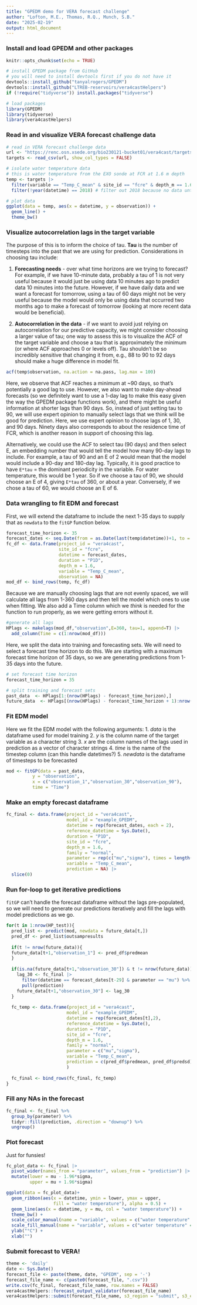 ```yaml
---
title: "GPEDM demo for VERA forecast challenge"
author: "Lofton, M.E., Thomas, R.Q., Munch, S.B."
date: "2025-02-19"
output: html_document
---
```


### Install and load GPEDM and other packages
```r
knitr::opts_chunk$set(echo = TRUE)

# install GPEDM package from GitHub
# you will need to install devtools first if you do not have it
devtools::install_github("tanyalrogers/GPEDM")
devtools::install_github("LTREB-reservoirs/vera4castHelpers")
if (!require("tidyverse")) install.packages("tidyverse")

# load packages
library(GPEDM)
library(tidyverse)
library(vera4castHelpers)
```

### Read in and visualize VERA forecast challenge data
```r
# read in VERA forecast challenge data
url <- "https://renc.osn.xsede.org/bio230121-bucket01/vera4cast/targets/project_id=vera4cast/duration=P1D/daily-insitu-targets.csv.gz"
targets <- read_csv(url, show_col_types = FALSE)

# isolate water temperature data
# this is water temperature from the EXO sonde at FCR at 1.6 m depth
temp <- targets |>
  filter(variable == "Temp_C_mean" & site_id == "fcre" & depth_m == 1.6) %>%
  filter(!year(datetime) == 2018) # filter out 2018 because no data until August

# plot data
ggplot(data = temp, aes(x = datetime, y = observation)) +
  geom_line() +
  theme_bw()
```

### Visualize autocorrelation lags in the target variable
The purpose of this is to inform the choice of tau. **Tau** is the number of timesteps into the past that we are using for prediction. Considerations in choosing tau include:    

1. **Forecasting needs** - over what time horizons are we trying to forecast? For example, if we have 10-minute data, probably a tau of 1 is not very useful because it would just be using data 10 minutes ago to predict data 10 minutes into the future. However, if we have daily data and we want a forecast for tomorrow, using a tau of 60 days might not be very useful because the model would only be using data that occurred two months ago to make a forecast of tomorrow (looking at more recent data would be beneficial).    

2. **Autocorrelation in the data** - if we want to avoid just relying on autocorrelation for our predictive capacity, we might consider choosing a larger value of tau; one way to assess this is to visualize the ACF of the target variable and choose a tau that is approximately the minimum (or where ACF approaches 0 or levels off). Tau shouldn't be so incredibly sensitive that changing it from, e.g., 88 to 90 to 92 days should make a huge difference in model fit.    

```r
acf(temp$observation, na.action = na.pass, lag.max = 100)
```

Here, we observe that ACF reaches a minimum at ~90 days, so that's potentially a good lag to use. However, we also want to make day-ahead forecasts (so we definitely want to use a 1-day lag to make this easy given the way the GPEDM package functions work), and there might be useful information at shorter lags than 90 days. So, instead of just setting tau to 90, we will use expert opinion to manually select lags that we think will be good for prediction. Here, we use expert opinion to choose lags of 1, 30, and 90 days. Ninety days also corresponds to about the residence time of FCR, which is another reason in support of choosing this lag.

Alternatively, we could use the ACF to select tau (90 days) and then select E, an embedding number that would tell the model how many 90-day lags to include. For example, a tau of 90 and an E of 2 would mean that the model would include a 90-day and 180-day lag. Typically, it is good practice to have `E*tau` = the dominant periodicity in the variable. For water temperature, this would be 1 year. So if we choose a tau of 90, we should choose an E of 4, giving `E*tau` of 360, or about a year. Conversely, if we chose a tau of 60, we would choose an E of 6.

### Data wrangling to fit EDM and forecast
First, we will extend the dataframe to include the next 1-35 days to supply that as `newdata` to the `fitGP` function below.
```r
forecast_time_horizon <- 35
forecast_dates <- seq.Date(from = as.Date(last(temp$datetime))+1, to = as.Date(last(temp$datetime))+forecast_time_horizon, by = "day")
fc_df <- data.frame(project_id = "vera4cast",
                    site_id = "fcre",
                    datetime = forecast_dates,
                    duration = "P1D",
                    depth_m = 1.6,
                    variable = "Temp_C_mean",
                    observation = NA)
mod_df <- bind_rows(temp, fc_df)
```

Because we are manually choosing lags that are not evenly spaced, we will calculate all lags from 1-360 days and then tell the model which ones to use when fitting. We also add a Time column which we *think* is needed for the function to run properly, as we were getting errors without it.
```r
#generate all lags
HPlags <- makelags(mod_df,"observation",E=360, tau=1, append=T) |>
  add_column(Time = c(1:nrow(mod_df)))
```

Here, we split the data into training and forecasting sets. We will need to select a forecast time horizon to do this. We are starting with a maximum forecast time horizon of 35 days, so we are generating predictions from 1-35 days into the future.
```r
# set forecast time horizon
forecast_time_horizon = 35

# split training and forecast sets
past_data  <- HPlags[1:(nrow(HPlags) - forecast_time_horizon),]
future_data  <- HPlags[(nrow(HPlags) - forecast_time_horizon + 1):nrow(HPlags),]
```

### Fit EDM model

Here we fit the EDM model with the following arguments:
1. *data* is the dataframe used for model training
2. *y* is the column name of the target variable as a character string
3. *x* are the column names of the lags used in prediction as a vector of character strings
4. *time* is the name of the timestep column (can this handle datetimes?)
5. *newdata* is the dataframe of timesteps to be forecasted
```r
mod <- fitGP(data = past_data, 
          y = "observation",
          x = c("observation_1","observation_30","observation_90"),
          time = "Time")
```

### Make an empty forecast dataframe
```r
fc_final <- data.frame(project_id = "vera4cast",
                       model_id = "example_GPEDM",
                       datetime = rep(forecast_dates, each = 2),
                       reference_datetime = Sys.Date(),
                       duration = "P1D",
                       site_id = "fcre",
                       depth_m = 1.6,
                       family = "normal",
                       parameter = rep(c("mu","sigma"), times = length(forecast_dates)),
                       variable = "Temp_C_mean",
                       prediction = NA) |> 
  slice(0)
```


### Run for-loop to get iterative predictions

`fitGP` can't handle the forecast dataframe without the lags pre-populated, so we will need to generate our predictions iteratively and fill the lags with model predictions as we go.
```r
for(t in 1:nrow(HP_test)){
  pred_list <- predict(mod, newdata = future_data[t,])
  pred_df <- pred_list$outsampresults
  
  if(t != nrow(future_data)){
  future_data[t+1,"observation_1"] <- pred_df$predmean
  }
  
  if(is.na(future_data[t+1,"observation_30"]) & t != nrow(future_data)){
    lag_30 <- fc_final |>
      filter(datetime == forecast_dates[t-29] & parameter == "mu") %>%
      pull(prediction)
    future_data[t+1,"observation_30"] <- lag_30
  }
  
  fc_temp <- data.frame(project_id = "vera4cast",
                       model_id = "example_GPEDM",
                       datetime = rep(forecast_dates[t],2),
                       reference_datetime = Sys.Date(),
                       duration = "P1D",
                       site_id = "fcre",
                       depth_m = 1.6,
                       family = "normal",
                       parameter = c("mu","sigma"), 
                       variable = "Temp_C_mean",
                       prediction = c(pred_df$predmean, pred_df$predsd)
                       )
  
  fc_final <- bind_rows(fc_final, fc_temp)
}
```

### Fill any NAs in the forecast
```r
fc_final <- fc_final %>%
  group_by(parameter) %>%
  tidyr::fill(prediction, .direction = "downup") %>%
  ungroup()
```

### Plot forecast
Just for funsies!
```r
fc_plot_data <- fc_final |>
  pivot_wider(names_from = "parameter", values_from = "prediction") |>
  mutate(lower = mu - 1.96*sigma,
         upper = mu + 1.96*sigma)

ggplot(data = fc_plot_data)+
  geom_ribbon(aes(x = datetime, ymin = lower, ymax = upper,
                  fill = "water temperature"), alpha = 0.5) +
  geom_line(aes(x = datetime, y = mu, col = "water temperature")) +
  theme_bw() +
  scale_color_manual(name = "variable", values = c("water temperature" = "blue")) +
  scale_fill_manual(name = "variable", values = c("water temperature" = "blue")) +
  ylab("°C") +
  xlab("")
```

### Submit forecast to VERA!
```r
theme <- 'daily'
date <- Sys.Date()
forecast_file <- paste(theme, date, "GPEDM", sep = '-')
forecast_file_name <- c(paste0(forecast_file, ".csv"))
write.csv(fc_final, forecast_file_name, row.names = FALSE)
vera4castHelpers::forecast_output_validator(forecast_file_name)
vera4castHelpers::submit(forecast_file_name, s3_region = "submit", s3_endpoint = "ltreb-reservoirs.org", first_submission = FALSE)

```


